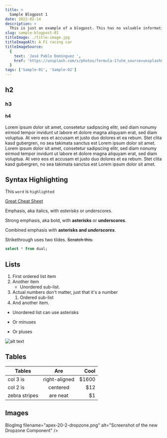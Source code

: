 ```yaml
---
title: >
  Sample Blogpost 1
date: 2022-02-14
description: >
  This is just an example of a blogpost. This has no valuable information but is nice for a mockup.
slug: sample-blogpost-01
titleImage: ./title-image.jpg
titleImageAlt: A F1 racing car
titleImageSource:
  {
    text: 'José Pablo Domínguez ',
    href: 'https://unsplash.com/s/photos/formula-1?utm_source=unsplash&utm_medium=referral&utm_content=creditCopyText',
  }
tags: ['Sample-01', 'Sample-02']
---
```


## h2

### h3

#### h4

Lorem ipsum dolor sit amet, consetetur sadipscing elitr, sed diam nonumy eirmod tempor invidunt ut labore et dolore magna aliquyam erat, sed diam voluptua. At vero eos et accusam et justo duo dolores et ea rebum. Stet clita kasd gubergren, no sea takimata sanctus est Lorem ipsum dolor sit amet. Lorem ipsum dolor sit amet, consetetur sadipscing elitr, sed diam nonumy eirmod tempor invidunt ut labore et dolore magna aliquyam erat, sed diam voluptua. At vero eos et accusam et justo duo dolores et ea rebum. Stet clita kasd gubergren, no sea takimata sanctus est Lorem ipsum dolor sit amet.

## Syntax Highlighting

This `word` is `highlighted`

[Great Cheat Sheet](https://github.com/adam-p/markdown-here/wiki/Markdown-Cheatsheet)

Emphasis, aka italics, with _asterisks_ or _underscores_.

Strong emphasis, aka bold, with **asterisks** or **underscores**.

Combined emphasis with **asterisks and _underscores_**.

Strikethrough uses two tildes. ~~Scratch this.~~

```sql
select * from dual;
```

## Lists

1. First ordered list item
2. Another item
   - Unordered sub-list.
3. Actual numbers don't matter, just that it's a number
   1. Ordered sub-list
4. And another item.

- Unordered list can use asterisks

* Or minuses

- Or pluses

![alt text](https://github.com/adam-p/markdown-here/raw/master/src/common/images/icon48.png 'Logo Title Text 1')

## Tables

| Tables        |      Are      |  Cool |
| ------------- | :-----------: | ----: |
| col 3 is      | right-aligned | $1600 |
| col 2 is      |   centered    |   $12 |
| zebra stripes |   are neat    |    $1 |

## Images

BlogImg
filename="apex-20-2-dropzone.png"
alt="Screenshot of the new Dropzone Component"
/>
